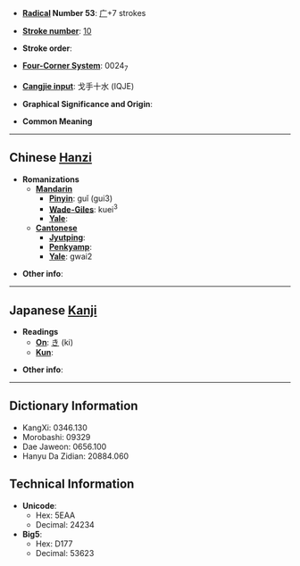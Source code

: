 * '''[[Wiktionary:Chinese radical index| Radical]] Number 53''': [[Wiktionary:Chinese radical index 广|广]]+7 strokes

* '''[[Wiktionary:Chinese total strokes index|Stroke number]]''': [[Wiktionary:Chinese total strokes index 10|10]]

* '''Stroke order''': 

* '''[[Wiktionary:Chinese four corner index|Four-Corner System]]''': 0024<sub>7</sub>

* '''[[Wiktionary:Chinese Cangjie index|Cangjie input]]''': 戈手十水 (IQJE)

* '''Graphical Significance and Origin''': 

* '''Common Meaning'''

----

== Chinese [[Hanzi]] ==

* '''Romanizations'''
** '''[[Mandarin]]'''
*** '''[[Pinyin]]''': guǐ (gui3)
*** '''[[Wade-Giles]]''': kuei<sup>3</sup>
*** '''[[Yale]]''': 
** '''[[Cantonese]]'''
*** '''[[Jyutping]]''':
*** '''[[Penkyamp]]''': 
*** '''[[Yale]]''': gwai2

* '''Other info''': 

----

== Japanese [[Kanji]] ==

* '''Readings'''
** '''[[On]]''': [[き]] (ki)
** '''[[Kun]]''': 

* '''Other info''':  

----

== Dictionary Information ==

* KangXi: 0346.130
* Morobashi: 09329
* Dae Jaweon: 0656.100
* Hanyu Da Zidian: 20884.060

== Technical Information ==

* '''Unicode''':
** Hex: 5EAA
** Decimal: 24234
* '''Big5''':
** Hex: D177
** Decimal: 53623